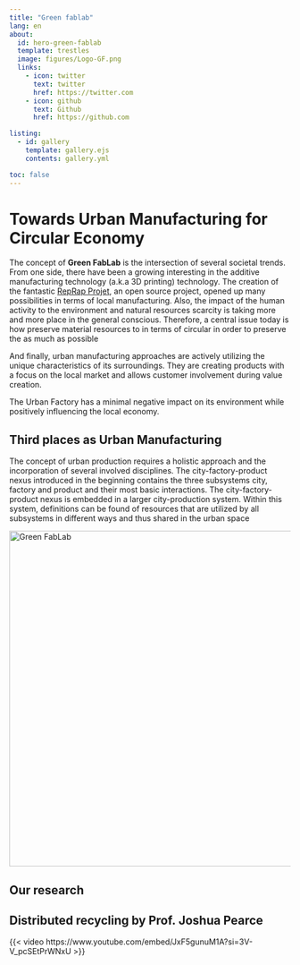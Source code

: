 ```yaml
---
title: "Green fablab"
lang: en
about:
  id: hero-green-fablab
  template: trestles
  image: figures/Logo-GF.png
  links:
    - icon: twitter
      text: twitter
      href: https://twitter.com
    - icon: github
      text: Github
      href: https://github.com

listing:
  - id: gallery
    template: gallery.ejs
    contents: gallery.yml

toc: false      
---
```



:::{#hero-green-fablab}

# Towards Urban Manufacturing for Circular Economy

The concept of **Green FabLab** is the intersection of several societal trends.
From one side, there have been a growing interesting in the additive manufacturing technology (a.k.a 3D printing) technology.
The creation of the fantastic [RepRap Projet](https://reprap.org/), an open source project, opened up many possibilities in terms of local manufacturing.
Also, the impact of the human activity to the environment and natural resources scarcity is taking more and more place in the general conscious. Therefore, a central issue today is how preserve material resources  to in terms of circular in order to preserve the as much as possible

And finally, urban manufacturing approaches are actively utilizing the unique characteristics of its surroundings. 
They are creating products with a focus on the local market and allows customer involvement during value creation. 

The Urban Factory has a minimal negative impact on its environment while positively influencing the local economy.
:::



## Third places as Urban Manufacturing 

::: {layout="[40,60]"}


The concept of urban production requires a holistic approach and the incorporation of several involved disciplines. The city-factory-product nexus introduced in the beginning contains the three subsystems city, factory and product and their most basic interactions. 
The city-factory-product nexus is embedded in a larger city-production system. Within this system, definitions can be found of resources that are utilized by all subsystems in different ways and thus shared in the urban space


:::{}
<a data-flickr-embed="true" href="https://www.flickr.com/photos/195910988@N02/albums/72177720305004914" title="Green FabLab"><img src="https://live.staticflickr.com/65535/52608601548_61666220b0_c.jpg" width="800" height="600" alt="Green FabLab"></a><script async src="//embedr.flickr.com/assets/client-code.js" charset="utf-8"></script>

:::

:::



## Our research

::: {#gallery}
:::



## Distributed recycling by Prof. Joshua Pearce

{{< video https://www.youtube.com/embed/JxF5gunuM1A?si=3V-V_pcSEtPrWNxU >}}

